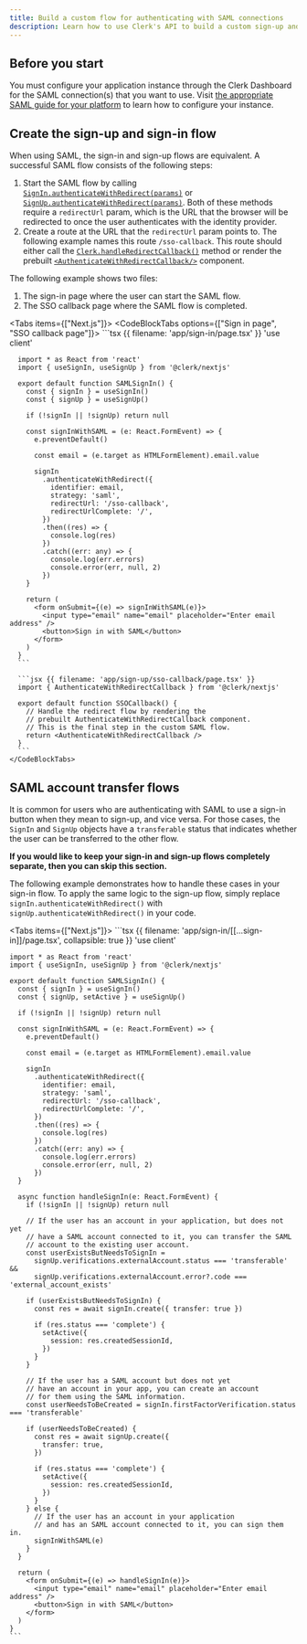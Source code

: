 ```yaml
---
title: Build a custom flow for authenticating with SAML connections
description: Learn how to use Clerk's API to build a custom sign-up and sign-in flow that supports OAuth connections.
---
```


<Include src="_partials/custom-flows-callout" />

## Before you start

You must configure your application instance through the Clerk Dashboard for the SAML connection(s) that you want to use. Visit [the appropriate SAML guide for your platform](/docs/authentication/saml/overview) to learn how to configure your instance.

## Create the sign-up and sign-in flow

When using SAML, the sign-in and sign-up flows are equivalent. A successful SAML flow consists of the following steps:

1. Start the SAML flow by calling [`SignIn.authenticateWithRedirect(params)`](/docs/references/javascript/sign-in/authenticate-with#authenticate-with-redirect) or [`SignUp.authenticateWithRedirect(params)`](/docs/references/javascript/sign-up/authenticate-with#authenticate-with-redirect). Both of these methods require a `redirectUrl` param, which is the URL that the browser will be redirected to once the user authenticates with the identity provider.
1. Create a route at the URL that the `redirectUrl` param points to. The following example names this route `/sso-callback`. This route should either call the [`Clerk.handleRedirectCallback()`](/docs/references/javascript/clerk/handle-navigation#handle-redirect-callback) method or render the prebuilt [`<AuthenticateWithRedirectCallback/>`](/docs/components/control/authenticate-with-callback) component.

The following example shows two files:

1. The sign-in page where the user can start the SAML flow.
1. The SSO callback page where the SAML flow is completed.

<Tabs items={["Next.js"]}>
  <Tab>
    <CodeBlockTabs options={["Sign in page", "SSO callback page"]}>
      ```tsx {{ filename: 'app/sign-in/page.tsx' }}
      'use client'

      import * as React from 'react'
      import { useSignIn, useSignUp } from '@clerk/nextjs'

      export default function SAMLSignIn() {
        const { signIn } = useSignIn()
        const { signUp } = useSignUp()

        if (!signIn || !signUp) return null

        const signInWithSAML = (e: React.FormEvent) => {
          e.preventDefault()

          const email = (e.target as HTMLFormElement).email.value

          signIn
            .authenticateWithRedirect({
              identifier: email,
              strategy: 'saml',
              redirectUrl: '/sso-callback',
              redirectUrlComplete: '/',
            })
            .then((res) => {
              console.log(res)
            })
            .catch((err: any) => {
              console.log(err.errors)
              console.error(err, null, 2)
            })
        }

        return (
          <form onSubmit={(e) => signInWithSAML(e)}>
            <input type="email" name="email" placeholder="Enter email address" />
            <button>Sign in with SAML</button>
          </form>
        )
      }
      ```

      ```jsx {{ filename: 'app/sign-up/sso-callback/page.tsx' }}
      import { AuthenticateWithRedirectCallback } from '@clerk/nextjs'

      export default function SSOCallback() {
        // Handle the redirect flow by rendering the
        // prebuilt AuthenticateWithRedirectCallback component.
        // This is the final step in the custom SAML flow.
        return <AuthenticateWithRedirectCallback />
      }
      ```
    </CodeBlockTabs>
  </Tab>
</Tabs>

## SAML account transfer flows

It is common for users who are authenticating with SAML to use a sign-in button when they mean to sign-up, and vice versa. For those cases, the `SignIn` and `SignUp` objects have a `transferable` status that indicates whether the user can be transferred to the other flow.

**If you would like to keep your sign-in and sign-up flows completely separate, then you can skip this section.**

The following example demonstrates how to handle these cases in your sign-in flow. To apply the same logic to the sign-up flow, simply replace `signIn.authenticateWithRedirect()` with `signUp.authenticateWithRedirect()` in your code.

<Tabs items={["Next.js"]}>
  <Tab>
    ```tsx {{ filename: 'app/sign-in/[[...sign-in]]/page.tsx', collapsible: true }}
    'use client'

    import * as React from 'react'
    import { useSignIn, useSignUp } from '@clerk/nextjs'

    export default function SAMLSignIn() {
      const { signIn } = useSignIn()
      const { signUp, setActive } = useSignUp()

      if (!signIn || !signUp) return null

      const signInWithSAML = (e: React.FormEvent) => {
        e.preventDefault()

        const email = (e.target as HTMLFormElement).email.value

        signIn
          .authenticateWithRedirect({
            identifier: email,
            strategy: 'saml',
            redirectUrl: '/sso-callback',
            redirectUrlComplete: '/',
          })
          .then((res) => {
            console.log(res)
          })
          .catch((err: any) => {
            console.log(err.errors)
            console.error(err, null, 2)
          })
      }

      async function handleSignIn(e: React.FormEvent) {
        if (!signIn || !signUp) return null

        // If the user has an account in your application, but does not yet
        // have a SAML account connected to it, you can transfer the SAML
        // account to the existing user account.
        const userExistsButNeedsToSignIn =
          signUp.verifications.externalAccount.status === 'transferable' &&
          signUp.verifications.externalAccount.error?.code === 'external_account_exists'

        if (userExistsButNeedsToSignIn) {
          const res = await signIn.create({ transfer: true })

          if (res.status === 'complete') {
            setActive({
              session: res.createdSessionId,
            })
          }
        }

        // If the user has a SAML account but does not yet
        // have an account in your app, you can create an account
        // for them using the SAML information.
        const userNeedsToBeCreated = signIn.firstFactorVerification.status === 'transferable'

        if (userNeedsToBeCreated) {
          const res = await signUp.create({
            transfer: true,
          })

          if (res.status === 'complete') {
            setActive({
              session: res.createdSessionId,
            })
          }
        } else {
          // If the user has an account in your application
          // and has an SAML account connected to it, you can sign them in.
          signInWithSAML(e)
        }
      }

      return (
        <form onSubmit={(e) => handleSignIn(e)}>
          <input type="email" name="email" placeholder="Enter email address" />
          <button>Sign in with SAML</button>
        </form>
      )
    }
    ```
  </Tab>
</Tabs>
